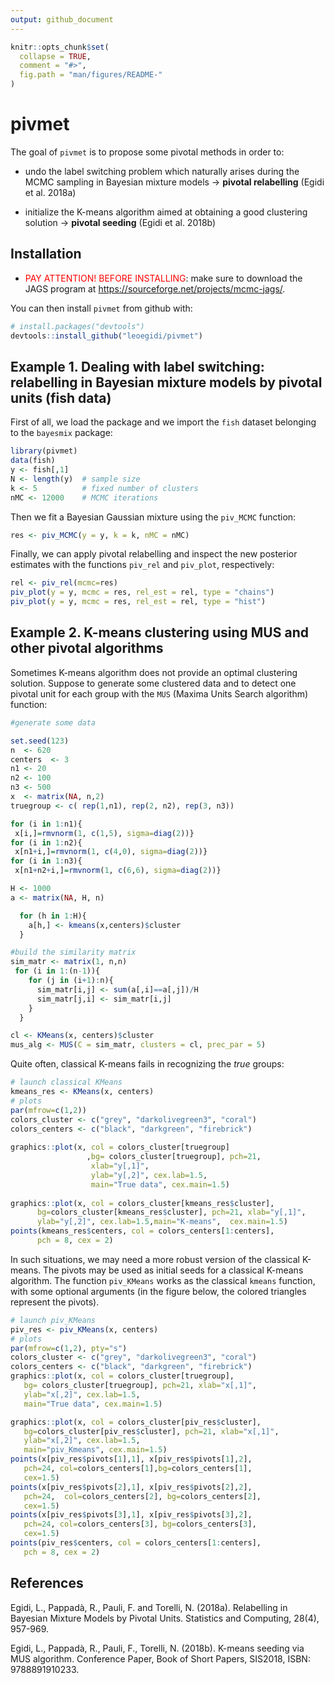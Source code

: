 ```yaml
---
output: github_document
---
```


<!-- README.md is generated from README.Rmd. Please edit that file -->

```r
knitr::opts_chunk$set(
  collapse = TRUE,
  comment = "#>",
  fig.path = "man/figures/README-"
)
```

# pivmet

The goal of ```pivmet``` is to propose some pivotal methods in order to:

- undo the label switching problem which naturally arises during the MCMC sampling in Bayesian mixture models $\rightarrow$ **pivotal relabelling** (Egidi et al. 2018a)

- initialize the K-means algorithm aimed at obtaining a good clustering solution $\rightarrow$ **pivotal seeding** (Egidi et al. 2018b)

## Installation

- <span style="color:red">PAY ATTENTION! BEFORE INSTALLING</span>: make sure to download the JAGS program at
[https://sourceforge.net/projects/mcmc-jags/](https://sourceforge.net/projects/mcmc-jags/).

You can then install ```pivmet``` from github with:

```r
# install.packages("devtools")
devtools::install_github("leoegidi/pivmet")
```

## Example 1. Dealing with label switching: relabelling in Bayesian mixture models by pivotal units (fish data)

First of all, we load the package and we import the ```fish``` dataset belonging to the ```bayesmix``` package:

```r
library(pivmet)
data(fish)
y <- fish[,1]
N <- length(y)  # sample size 
k <- 5          # fixed number of clusters
nMC <- 12000    # MCMC iterations
```

Then we fit a Bayesian Gaussian mixture using the ```piv_MCMC``` function:


```r
res <- piv_MCMC(y = y, k = k, nMC = nMC)
```


Finally, we can apply pivotal relabelling and inspect the new posterior estimates with the functions ```piv_rel``` and ```piv_plot```, respectively:

```r
rel <- piv_rel(mcmc=res)
piv_plot(y = y, mcmc = res, rel_est = rel, type = "chains")
piv_plot(y = y, mcmc = res, rel_est = rel, type = "hist")
```

## Example 2. K-means clustering using MUS and other pivotal algorithms

Sometimes K-means algorithm does not provide an optimal clustering solution. Suppose to generate some clustered data and to detect one pivotal unit for each group with the ```MUS``` (Maxima Units Search algorithm) function:

```r
#generate some data

set.seed(123)
n  <- 620
centers  <- 3
n1 <- 20
n2 <- 100
n3 <- 500
x  <- matrix(NA, n,2)
truegroup <- c( rep(1,n1), rep(2, n2), rep(3, n3))

for (i in 1:n1){
 x[i,]=rmvnorm(1, c(1,5), sigma=diag(2))}
for (i in 1:n2){
 x[n1+i,]=rmvnorm(1, c(4,0), sigma=diag(2))}
for (i in 1:n3){
 x[n1+n2+i,]=rmvnorm(1, c(6,6), sigma=diag(2))}

H <- 1000
a <- matrix(NA, H, n)

  for (h in 1:H){
    a[h,] <- kmeans(x,centers)$cluster
  }

#build the similarity matrix
sim_matr <- matrix(1, n,n)
 for (i in 1:(n-1)){
    for (j in (i+1):n){
      sim_matr[i,j] <- sum(a[,i]==a[,j])/H
      sim_matr[j,i] <- sim_matr[i,j]
    }
  }

cl <- KMeans(x, centers)$cluster
mus_alg <- MUS(C = sim_matr, clusters = cl, prec_par = 5)
```


Quite often, classical K-means fails in recognizing the *true* groups:



```r
# launch classical KMeans
kmeans_res <- KMeans(x, centers)
# plots
par(mfrow=c(1,2))
colors_cluster <- c("grey", "darkolivegreen3", "coral")
colors_centers <- c("black", "darkgreen", "firebrick")
 
graphics::plot(x, col = colors_cluster[truegroup]
                 ,bg= colors_cluster[truegroup], pch=21,
                  xlab="y[,1]",
                  ylab="y[,2]", cex.lab=1.5,
                  main="True data", cex.main=1.5)
 
graphics::plot(x, col = colors_cluster[kmeans_res$cluster], 
      bg=colors_cluster[kmeans_res$cluster], pch=21, xlab="y[,1]",
      ylab="y[,2]", cex.lab=1.5,main="K-means",  cex.main=1.5)
points(kmeans_res$centers, col = colors_centers[1:centers], 
      pch = 8, cex = 2)
```


In such situations, we may need a more robust version of the classical K-means. The pivots may be used as initial seeds for a classical K-means algorithm. The function `piv_KMeans` works as the classical `kmeans` function, with some optional arguments (in the figure below, the colored triangles represent the pivots).

```r
# launch piv_KMeans
piv_res <- piv_KMeans(x, centers)
# plots
par(mfrow=c(1,2), pty="s")
colors_cluster <- c("grey", "darkolivegreen3", "coral")
colors_centers <- c("black", "darkgreen", "firebrick")
graphics::plot(x, col = colors_cluster[truegroup],
   bg= colors_cluster[truegroup], pch=21, xlab="x[,1]",
   ylab="x[,2]", cex.lab=1.5,
   main="True data", cex.main=1.5)

graphics::plot(x, col = colors_cluster[piv_res$cluster],
   bg=colors_cluster[piv_res$cluster], pch=21, xlab="x[,1]",
   ylab="x[,2]", cex.lab=1.5,
   main="piv_Kmeans", cex.main=1.5)
points(x[piv_res$pivots[1],1], x[piv_res$pivots[1],2],
   pch=24, col=colors_centers[1],bg=colors_centers[1],
   cex=1.5)
points(x[piv_res$pivots[2],1], x[piv_res$pivots[2],2],
   pch=24,  col=colors_centers[2], bg=colors_centers[2],
   cex=1.5)
points(x[piv_res$pivots[3],1], x[piv_res$pivots[3],2],
   pch=24, col=colors_centers[3], bg=colors_centers[3],
   cex=1.5)
points(piv_res$centers, col = colors_centers[1:centers],
   pch = 8, cex = 2)

```

## References

Egidi, L., Pappadà, R., Pauli, F. and Torelli, N. (2018a). Relabelling in Bayesian Mixture Models by Pivotal Units. Statistics and Computing, 28(4), 957-969.

Egidi, L., Pappadà, R., Pauli, F., Torelli, N. (2018b). K-means seeding via MUS algorithm. Conference Paper, Book of Short Papers, SIS2018, ISBN: 9788891910233.


